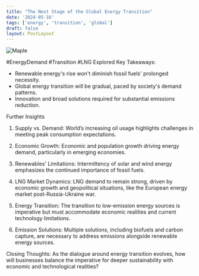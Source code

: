 ```yaml
---
title: "The Next Stage of the Global Energy Transition"
date: '2024-05-16'
tags: ['energy', 'transition', 'global']
draft: false
layout: PostLayout
---
```


<div className="flex justify-center">
<div className="my-1 w-full px-2 xl:my-1 xl:w-1/2 xl:px-2">
    <img src="https://img.youtube.com/vi/ZVSSI5aF7J0/0.jpg" alt="Maple" className="mx-auto h-58 w-auto" />
</div>
</div>

#EnergyDemand #Transition #LNG Explored
Key Takeaways:
- Renewable energy's rise won't diminish fossil fuels' prolonged necessity.
- Global energy transition will be gradual, paced by society's demand patterns.
- Innovation and broad solutions required for substantial emissions reduction.

Further Insights
1. Supply vs. Demand:
World’s increasing oil usage highlights challenges in meeting peak consumption expectations.

2. Economic Growth:
Economic and population growth driving energy demand, particularly in emerging economies.

3. Renewables' Limitations:
Intermittency of solar and wind energy emphasizes the continued importance of fossil fuels.

4. LNG Market Dynamics:
LNG demand to remain strong, driven by economic growth and geopolitical situations, like the European energy market post-Russia-Ukraine war.

5. Energy Transition:
The transition to low-emission energy sources is imperative but must accommodate economic realities and current technology limitations.

6. Emission Solutions:
Multiple solutions, including biofuels and carbon capture, are necessary to address emissions alongside renewable energy sources.

Closing Thoughts:
As the dialogue around energy transition evolves, how will businesses balance the imperative for deeper sustainability with economic and technological realities?
